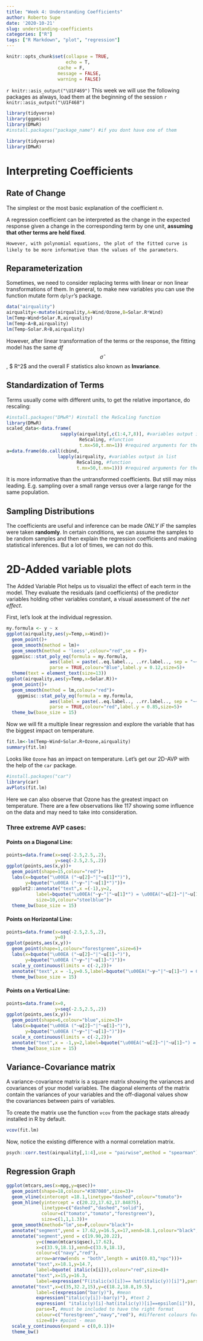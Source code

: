 ```yaml
---
title: "Week 4: Understanding Coefficients"
author: Roberto Supe
date: '2020-10-21'
slug: understanding-coefficients
categories: ["R"]
tags: ["R Markdown", "plot", "regression"]
---
```


```r
knitr::opts_chunk$set(collapse = TRUE,
                      echo = T,
                   cache = F,
                   message = FALSE,
                   warning = FALSE)
```

`r knitr::asis_output("\U1F469")` This week we will use the following packages as always, load them at the beginning of the session `r knitr::asis_output("\U1F468")`

```r
library(tidyverse)
library(ggpmisc)
library(DMwR)
#install.packages("package_name") #if you dont have one of them
```

```r
library(tidyverse)
library(DMwR)
```


# Interpreting Coefficients

## Rate of Change

The simplest or the most basic explanation of the coefficient _*n*_.

A regression coefficient can be interpreted as the change in the expected response given a change in the corresponding term by one unit, **assuming that other terms are held fixed**.

`However, with polynomial equations, the plot of the fitted curve is likely to be more informative than the values of the parameters`.

## Reparameterization

Sometimes, we need to consider replacing terms with linear or non linear transformations of them. In general, to make new variables you can use the function mutate form `dplyr`'s package.

```r
data("airquality")
airquality<-mutate(airquality,A=Wind/Ozone,B=Solar.R*Wind)
lm(Temp~Wind+Solar.R,airquality)
lm(Temp~A+B,airquality)
lm(Temp~Solar.R+B,airquality)
```

However, after linear transformation of the terms or the response, the fitting model has the same $df$  $$\hat{\sigma}$$, $ R^2$ and the overall F statistics also known as **Invariance**.

## Standardization of Terms

Terms usually come with different units, to get the relative importance, do rescaling:

```r
#install.packages("DMwR") #install the ReScaling function
library(DMwR)
scaled_data<-data.frame(
                    sapply(airquality[,c(1:4,7,8)], #variables output in vector or matrix
                           ReScaling, #function
                           t.mx=50,t.mn=1)) #required arguments for the function
a=data.frame(do.call(cbind,
                   lapply(airquality, #variables output in list
                          ReScaling, #function
                          t.mx=50,t.mn=1))) #required arguments for the function
```

It is more informative than the untransformed coefficients. But still may miss leading. E.g. sampling over a small range versus over a large range for the same population.

## Sampling Distributions

The coefficients are useful and inference can be made *ONLY IF* the samples were taken **randomly**. In certain conditions, we can assume the samples to be random samples and then explain the regression coefficients and making statistical inferences. But a lot of times, we can not do this.


# 2D-Added variable plots

The Added Variable Plot helps us to visualizi the effect of each term in the model. They evaluate the residuals (and coefficients) of the predictor variables holding other variables constant, a visual assessment of the *net effect*.

First, let's look at the individual regression.

```r
my.formula <- y ~ x
ggplot(airquality,aes(y=Temp,x=Wind))+
  geom_point()+
  geom_smooth(method = lm)+
  geom_smooth(method = 'loess',colour="red",se = F)+
  ggpmisc::stat_poly_eq(formula = my.formula, 
                aes(label = paste(..eq.label.., ..rr.label.., sep = "~~~")), 
                parse = TRUE,colour="Blue",label.y = 0.12,size=5)+
  theme(text = element_text(size=13))
ggplot(airquality,aes(y=Temp,x=Solar.R))+
  geom_point()+
  geom_smooth(method = lm,colour="red")+
    ggpmisc::stat_poly_eq(formula = my.formula, 
                aes(label = paste(..eq.label.., ..rr.label.., sep = "~~~")), 
                parse = TRUE,colour="red",label.y = 0.85,size=5)+
  theme_bw(base_size = 15)
```

Now we will fit a multiple linear regression and explore the variable that has the biggest impact on temperature.

```r
fit.lm<-lm(Temp~Wind+Solar.R+Ozone,airquality)
summary(fit.lm)
```

Looks like `Ozone` has an impact on temperature. Let's get our 2D-AVP with the help of the `car` package.

```r
#install.packages("car")
library(car)
avPlots(fit.lm)
```

Here we can also observe that Ozone has the greatest impact on temperature. There are a few observations like 117 showing some influence on the data and may need to take into consideration. 

### Three extreme AVP cases:

#### Points on a Diagonal Line:

```r
points=data.frame(x=seq(-2.5,2.5,.2),
                  y=seq(-2.5,2.5,.2))
ggplot(points,aes(x,y))+
  geom_point(shape=15,colour="red")+
  labs(x=bquote("\u00EA ("~u[2]~"|"~u[1]*")"),
       y=bquote("\u00EA ("~y~"|"~u[1]*")"))+
  ggplot2::annotate("text",x =(-1),y=2,
           label=bquote("\u00EA("~y~"|"~u[1]*") = \u00EA("~u[2]~"|"~u[1]*")"),
           size=10,colour="steelblue")+
  theme_bw(base_size = 15)
```

#### Points on Horizontal Line:

```r
points=data.frame(x=seq(-2.5,2.5,.2),
                  y=0)
ggplot(points,aes(x,y))+
  geom_point(shape=1,colour="forestgreen",size=6)+
  labs(x=bquote("\u00EA ("~u[2]~"|"~u[1]~")"),
       y=bquote("\u00EA ("~y~"|"~u[1]~")"))+
  scale_y_continuous(limits = c(-2,2))+
  annotate("text",x = -1,y=0.5,label=bquote("\u00EA("~y~"|"~u[1]~") = 0"),size=10,colour="steelblue")+
  theme_bw(base_size = 15)
```

#### Points on a Vertical Line:

```r
points=data.frame(x=0,
                  y=seq(-2.5,2.5,.2))
ggplot(points,aes(x,y))+
  geom_point(shape=6,colour="blue",size=3)+
  labs(x=bquote("\u00EA ("~u[2]~"|"~u[1]~")"),
       y=bquote("\u00EA ("~y~"|"~u[1]~")"))+
  scale_x_continuous(limits = c(-2,2))+
  annotate("text",x = -1,y=2,label=bquote("\u00EA("~u[2]~"|"~u[1]~") = 0"),size=10,colour="navy")+
  theme_bw(base_size = 15)
```


## Variance-Covariance matrix

A variance-covariance matrix is a square matrix showing the variances and covariances of your model variables. The diagonal elements of the matrix contain the variances of your variables and the off-diagonal values show the covariances between pairs of variables. 

To create the matrix use the function `vcov` from the package stats already installed in R by default.

```r
vcov(fit.lm)
```

Now, notice the existing difference with a normal correlation matrix. 
```r
psych::corr.test(airquality[,1:4],use = "pairwise",method = "spearman")$r #relationship between all your variables
```

## Regression Graph

```r
ggplot(mtcars,aes(x=mpg,y=qsec))+
  geom_point(shape=18,colour="#3B7080",size=3)+
  geom_vline(xintercept =18.1,linetype="dashed",colour="tomato")+
  geom_hline(yintercept = c(20.22,17.62,17.84875),
             linetype=c("dashed","dashed","solid"),
             colour=c("tomato","tomato","forestgreen"),
             size=c(1,1,1.3))+
  geom_smooth(method="lm",se=F,colour="black")+
  annotate("segment",yend = 17.62,y=16.5,x=17,xend=18.1,colour="black",size=1,arrow=arrow(length = unit(0.03,"npc")))+
  annotate("segment",yend = c(19.90,20.22),
           y=c(mean(mtcars$qsec),17.62),
           x=c(33.9,18.1),xend=c(33.9,18.1),
           colour=c("navy","red"),
           arrow=arrow(ends = "both",length = unit(0.03,"npc")))+
  annotate("text",x=18.1,y=14.7,
           label=bquote( italic(x[i])),colour="red",size=8)+
  annotate("text",x=15,y=16.3,
           label=expression("F(italic(x)[i])== hat(italic(y))[i]"),parse=T,colour="Black",size=6)+
  annotate("text",x=c(35,32.2,15),y=c(18.2,18.8,19.5),
           label=c(expression("bar(y)"), #mean
           expression("italic(y[i])-bar(y)"), #text 2
           expression( "italic(y)[i]-hat(italic(y))[i]==epsilon[i]")), # obs-mean text 3
           parse=T, #must be included to have the right format
           colour=c("forestgreen","navy","red"), #different colours for each text
           size=8)+ #point - mean
  scale_y_continuous(expand = c(0,0.1))+
  theme_bw()

```

















